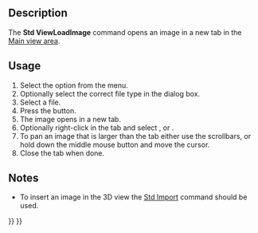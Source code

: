 <languages/>

{{Docnav
|[[Std_ViewScreenShot|ViewScreenShot]]
|[[Std_SceneInspector|SceneInspector]]
|[[Std_Tools_Menu|Std Tools Menu]]
|IconL=Std_ViewScreenShot.svg
|IconR=Std_SceneInspector.svg
|IconC=Freecad.svg
}}

{{GuiCommand
|Name=Std ViewLoadImage
|MenuLocation=Tools → Load image...
|Workbenches=All
|Version=0.21
}}

==Description==

The '''Std ViewLoadImage''' command opens an image in a new tab in the [[Main_view_area|Main view area]].

==Usage==

# Select the {{MenuCommand|Tools → [[Image:Std_ViewLoadImage.svg|16px]] Load image...}} option from the menu.
# Optionally select the correct file type in the dialog box.
# Select a file.
# Press the {{Button|Open}} button.
# The image opens in a new tab.
# Optionally right-click in the tab and select {{MenuCommand|Fit to window}}, {{MenuCommand|Zoom in}} or {{MenuCommand|Zoom out}}.
# To pan an image that is larger than the tab either use the scrollbars, or hold down the middle mouse button and move the cursor.
# Close the tab when done.

==Notes==

* To insert an image in the 3D view the [[Std_Import|Std Import]] command should be used. {{Version|0.21}}


{{Docnav
|[[Std_ViewScreenShot|ViewScreenShot]]
|[[Std_SceneInspector|SceneInspector]]
|[[Std_Tools_Menu|Std Tools Menu]]
|IconL=Std_ViewScreenShot.svg
|IconR=Std_SceneInspector.svg
|IconC=Freecad.svg
}}

{{Std_Base_navi{{#translation:}}}}
{{Userdocnavi{{#translation:}}}}